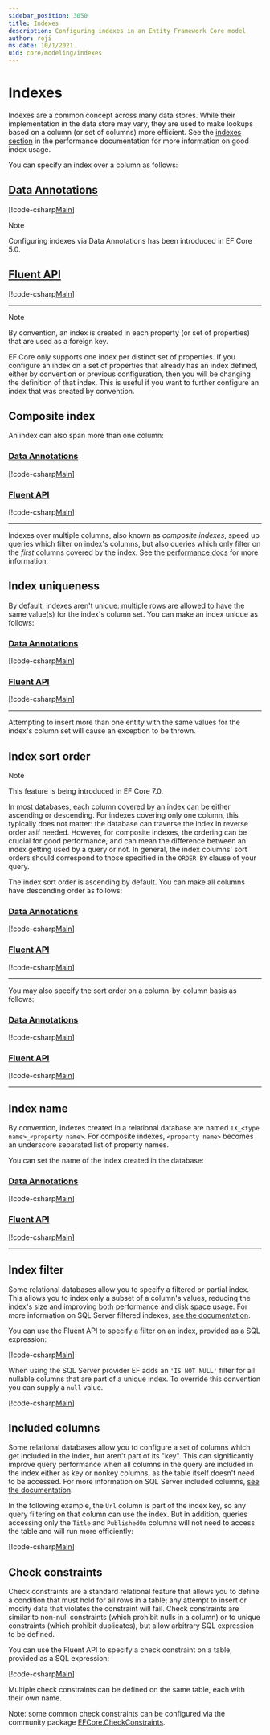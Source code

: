 ```yaml
---
sidebar_position: 3050
title: Indexes
description: Configuring indexes in an Entity Framework Core model
author: roji
ms.date: 10/1/2021
uid: core/modeling/indexes
---
```

# Indexes

Indexes are a common concept across many data stores. While their implementation in the data store may vary, they are used to make lookups based on a column (or set of columns) more efficient. See the [indexes section](xref:core/performance/efficient-querying#use-indexes-properly) in the performance documentation for more information on good index usage.

You can specify an index over a column as follows:

## [Data Annotations](#tab/data-annotations)

[!code-csharp[Main](../../../samples/core/Modeling/IndexesAndConstraints/DataAnnotations/Index.cs?name=Index&highlight=1)]

> [!NOTE]
> Configuring indexes via Data Annotations has been introduced in EF Core 5.0.

## [Fluent API](#tab/fluent-api)

[!code-csharp[Main](../../../samples/core/Modeling/IndexesAndConstraints/FluentAPI/Index.cs?name=Index&highlight=4)]

***

> [!NOTE]
> By convention, an index is created in each property (or set of properties) that are used as a foreign key.
>
> EF Core only supports one index per distinct set of properties. If you configure an index on a set of properties that already has an index defined, either by convention or previous configuration, then you will be changing the definition of that index. This is useful if you want to further configure an index that was created by convention.

## Composite index

An index can also span more than one column:

### [Data Annotations](#tab/data-annotations)

[!code-csharp[Main](../../../samples/core/Modeling/IndexesAndConstraints/DataAnnotations/IndexComposite.cs?name=Composite&highlight=1)]

### [Fluent API](#tab/fluent-api)

[!code-csharp[Main](../../../samples/core/Modeling/IndexesAndConstraints/FluentAPI/IndexComposite.cs?name=Composite&highlight=4)]

***

Indexes over multiple columns, also known as *composite indexes*, speed up queries which filter on index's columns, but also queries which only filter on the *first* columns covered by the index. See the [performance docs](xref:core/performance/efficient-querying#use-indexes-properly) for more information.

## Index uniqueness

By default, indexes aren't unique: multiple rows are allowed to have the same value(s) for the index's column set. You can make an index unique as follows:

### [Data Annotations](#tab/data-annotations)

[!code-csharp[Main](../../../samples/core/Modeling/IndexesAndConstraints/DataAnnotations/IndexUnique.cs?name=IndexUnique&highlight=1)]

### [Fluent API](#tab/fluent-api)

[!code-csharp[Main](../../../samples/core/Modeling/IndexesAndConstraints/FluentAPI/IndexUnique.cs?name=IndexUnique&highlight=5)]

***

Attempting to insert more than one entity with the same values for the index's column set will cause an exception to be thrown.

## Index sort order

> [!NOTE]
> This feature is being introduced in EF Core 7.0.

In most databases, each column covered by an index can be either ascending or descending. For indexes covering only one column, this typically does not matter: the database can traverse the index in reverse order asif needed. However, for composite indexes, the ordering can be crucial for good performance, and can mean the difference between an index getting used by a query or not. In general, the index columns' sort orders should correspond to those specified in the `ORDER BY` clause of your query.

The index sort order is ascending by default. You can make all columns have descending order as follows:

### [Data Annotations](#tab/data-annotations)

[!code-csharp[Main](../../../samples/core/Modeling/IndexesAndConstraints/DataAnnotations/IndexDescending.cs?name=IndexDescending&highlight=1)]

### [Fluent API](#tab/fluent-api)

[!code-csharp[Main](../../../samples/core/Modeling/IndexesAndConstraints/FluentAPI/IndexDescending.cs?name=IndexDescending&highlight=5)]

***

You may also specify the sort order on a column-by-column basis as follows:

### [Data Annotations](#tab/data-annotations)

[!code-csharp[Main](../../../samples/core/Modeling/IndexesAndConstraints/DataAnnotations/IndexDescendingAscending.cs?name=IndexDescendingAscending&highlight=1)]

### [Fluent API](#tab/fluent-api)

[!code-csharp[Main](../../../samples/core/Modeling/IndexesAndConstraints/FluentAPI/IndexDescendingAscending.cs?name=IndexDescendingAscending&highlight=5)]

***

## Index name

By convention, indexes created in a relational database are named `IX_<type name>_<property name>`. For composite indexes, `<property name>` becomes an underscore separated list of property names.

You can set the name of the index created in the database:

### [Data Annotations](#tab/data-annotations)

[!code-csharp[Main](../../../samples/core/Modeling/IndexesAndConstraints/DataAnnotations/IndexName.cs?name=IndexName&highlight=1)]

### [Fluent API](#tab/fluent-api)

[!code-csharp[Main](../../../samples/core/Modeling/IndexesAndConstraints/FluentAPI/IndexName.cs?name=IndexName&highlight=5)]

***

## Index filter

Some relational databases allow you to specify a filtered or partial index. This allows you to index only a subset of a column's values, reducing the index's size and improving both performance and disk space usage. For more information on SQL Server filtered indexes, [see the documentation](/sql/relational-databases/indexes/create-filtered-indexes).

You can use the Fluent API to specify a filter on an index, provided as a SQL expression:

[!code-csharp[Main](../../../samples/core/Modeling/IndexesAndConstraints/FluentAPI/IndexFilter.cs?name=IndexFilter&highlight=5)]

When using the SQL Server provider EF adds an `'IS NOT NULL'` filter for all nullable columns that are part of a unique index. To override this convention you can supply a `null` value.

[!code-csharp[Main](../../../samples/core/Modeling/IndexesAndConstraints/FluentAPI/IndexNoFilter.cs?name=IndexNoFilter&highlight=6)]

## Included columns

Some relational databases allow you to configure a set of columns which get included in the index, but aren't part of its "key". This can significantly improve query performance when all columns in the query are included in the index either as key or nonkey columns, as the table itself doesn't need to be accessed. For more information on SQL Server included columns, [see the documentation](/sql/relational-databases/indexes/create-indexes-with-included-columns).

In the following example, the `Url` column is part of the index key, so any query filtering on that column can use the index. But in addition, queries accessing only the `Title` and `PublishedOn` columns will not need to access the table and will run more efficiently:

[!code-csharp[Main](../../../samples/core/Modeling/IndexesAndConstraints/FluentAPI/IndexInclude.cs?name=IndexInclude&highlight=5-9)]

## Check constraints

Check constraints are a standard relational feature that allows you to define a condition that must hold for all rows in a table; any attempt to insert or modify data that violates the constraint will fail. Check constraints are similar to non-null constraints (which prohibit nulls in a column) or to unique constraints (which prohibit duplicates), but allow arbitrary SQL expression to be defined.

You can use the Fluent API to specify a check constraint on a table, provided as a SQL expression:

[!code-csharp[Main](../../../samples/core/Modeling/IndexesAndConstraints/FluentAPI/CheckConstraint.cs?name=CheckConstraint&highlight=4)]

Multiple check constraints can be defined on the same table, each with their own name.

Note: some common check constraints can be configured via the community package [EFCore.CheckConstraints](https://github.com/efcore/EFCore.CheckConstraints).
